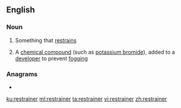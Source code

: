 ==English==

===Noun===
{{en-noun}}

# Something that [[restrain]]s
# {{label|en|photography}} A [[chemical compound]] (such as [[potassium bromide]]), added to a [[developer]] to prevent [[fogging]]

===Anagrams===
* {{l|en|retrainers}}

[[ku:restrainer]]
[[ml:restrainer]]
[[ta:restrainer]]
[[vi:restrainer]]
[[zh:restrainer]]